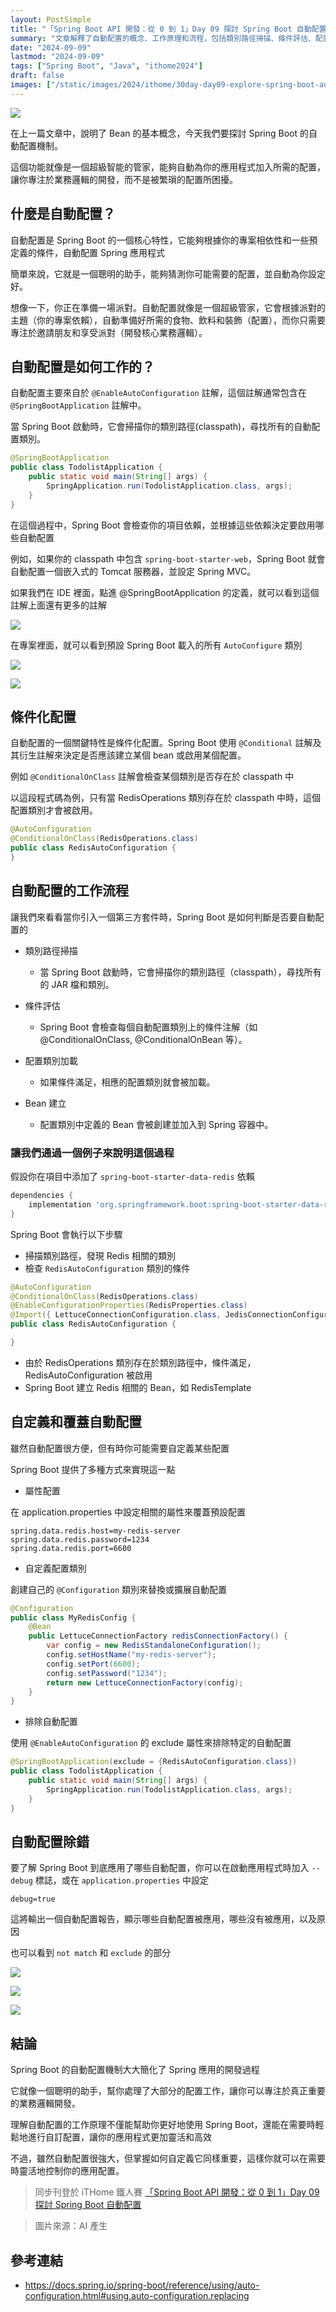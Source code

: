 ```yaml
---
layout: PostSimple
title: "「Spring Boot API 開發：從 0 到 1」Day 09 探討 Spring Boot 自動配置"
summary: "文章解釋了自動配置的概念、工作原理和流程，包括類別路徑掃描、條件評估、配置類別加載和 Bean 建立。通過 Redis 配置的例子，文章展示了自動配置的實際應用。此外，文章還介紹了如何自定義和覆蓋自動配置，包括使用屬性配置、自定義配置類別和排除特定自動配置的方法。最後，文章提供了自動配置除錯的技巧，幫助開發者更好地理解和控制 Spring Boot 的自動配置過程。這些知識對於充分利用 Spring Boot 的便利性和靈活性至關重要"
date: "2024-09-09"
lastmod: "2024-09-09"
tags: ["Spring Boot", "Java", "ithome2024"]
draft: false
images: ["/static/images/2024/ithome/30day-day09-explore-spring-boot-auto-configuration/cover.webp"]
---
```


![](/static/images/2024/ithome/30day-day09-explore-spring-boot-auto-configuration/cover.webp)

在上一篇文章中，說明了 Bean 的基本概念，今天我們要探討 Spring Boot 的自動配置機制。

這個功能就像是一個超級智能的管家，能夠自動為你的應用程式加入所需的配置，讓你專注於業務邏輯的開發，而不是被繁瑣的配置所困擾。

## 什麼是自動配置？

自動配置是 Spring Boot 的一個核心特性，它能夠根據你的專案相依性和一些預定義的條件，自動配置 Spring 應用程式

簡單來說，它就是一個聰明的助手，能夠猜測你可能需要的配置，並自動為你設定好。

想像一下，你正在準備一場派對。自動配置就像是一個超級管家，它會根據派對的主題（你的專案依賴），自動準備好所需的食物、飲料和裝飾（配置），而你只需要專注於邀請朋友和享受派對（開發核心業務邏輯）。


## 自動配置是如何工作的？

自動配置主要來自於 `@EnableAutoConfiguration` 註解，這個註解通常包含在 `@SpringBootApplication` 註解中。

當 Spring Boot 啟動時，它會掃描你的類別路徑(classpath)，尋找所有的自動配置類別。

```java
@SpringBootApplication
public class TodolistApplication {
    public static void main(String[] args) {
        SpringApplication.run(TodolistApplication.class, args);
    }
}
```

在這個過程中，Spring Boot 會檢查你的項目依賴，並根據這些依賴決定要啟用哪些自動配置

例如，如果你的 classpath 中包含 `spring-boot-starter-web`，Spring Boot 就會自動配置一個嵌入式的 Tomcat 服務器，並設定 Spring MVC。

如果我們在 IDE 裡面，點進 @SpringBootApplication 的定義，就可以看到這個註解上面還有更多的註解

![](/static/images/2024/ithome/30day-day09-explore-spring-boot-auto-configuration/01.webp)

在專案裡面，就可以看到預設 Spring Boot 載入的所有 `AutoConfigure` 類別

![](/static/images/2024/ithome/30day-day09-explore-spring-boot-auto-configuration/02.webp)

![](/static/images/2024/ithome/30day-day09-explore-spring-boot-auto-configuration/03.webp)


## 條件化配置

自動配置的一個關鍵特性是條件化配置。Spring Boot 使用 `@Conditional` 註解及其衍生註解來決定是否應該建立某個 bean 或啟用某個配置。

例如 `@ConditionalOnClass` 註解會檢查某個類別是否存在於 classpath 中

以這段程式碼為例，只有當 RedisOperations 類別存在於 classpath 中時，這個配置類別才會被啟用。

```java
@AutoConfiguration
@ConditionalOnClass(RedisOperations.class)
public class RedisAutoConfiguration {
}
```

## 自動配置的工作流程

讓我們來看看當你引入一個第三方套件時，Spring Boot 是如何判斷是否要自動配置的

- 類別路徑掃描
    - 當 Spring Boot 啟動時，它會掃描你的類別路徑（classpath），尋找所有的 JAR 檔和類別。

- 條件評估
    - Spring Boot 會檢查每個自動配置類別上的條件注解（如 @ConditionalOnClass, @ConditionalOnBean 等）。

- 配置類別加載
    - 如果條件滿足，相應的配置類別就會被加載。

- Bean 建立
    - 配置類別中定義的 Bean 會被創建並加入到 Spring 容器中。


### 讓我們通過一個例子來說明這個過程

假設你在項目中添加了 `spring-boot-starter-data-redis` 依賴

```groovy
dependencies {
    implementation 'org.springframework.boot:spring-boot-starter-data-redis'
}
```

Spring Boot 會執行以下步驟

- 掃描類別路徑，發現 Redis 相關的類別
- 檢查 `RedisAutoConfiguration` 類別的條件

```java
@AutoConfiguration
@ConditionalOnClass(RedisOperations.class)
@EnableConfigurationProperties(RedisProperties.class)
@Import({ LettuceConnectionConfiguration.class, JedisConnectionConfiguration.class })
public class RedisAutoConfiguration {

}
```

- 由於 RedisOperations 類別存在於類別路徑中，條件滿足，RedisAutoConfiguration 被啟用
- Spring Boot 建立 Redis 相關的 Bean，如 RedisTemplate


## 自定義和覆蓋自動配置

雖然自動配置很方便，但有時你可能需要自定義某些配置

Spring Boot 提供了多種方式來實現這一點

- 屬性配置

在 application.properties 中設定相關的屬性來覆蓋預設配置

```properties
spring.data.redis.host=my-redis-server
spring.data.redis.password=1234
spring.data.redis.port=6600
```

- 自定義配置類別

創建自己的 `@Configuration` 類別來替換或擴展自動配置

```java
@Configuration
public class MyRedisConfig {
    @Bean
    public LettuceConnectionFactory redisConnectionFactory() {
        var config = new RedisStandaloneConfiguration();
        config.setHostName("my-redis-server");
        config.setPort(6600);
        config.setPassword("1234");
        return new LettuceConnectionFactory(config);
    }
}
```

- 排除自動配置

使用 `@EnableAutoConfiguration` 的 exclude 屬性來排除特定的自動配置

```java
@SpringBootApplication(exclude = {RedisAutoConfiguration.class})
public class TodolistApplication {
    public static void main(String[] args) {
        SpringApplication.run(TodolistApplication.class, args);
    }
}
```


## 自動配置除錯

要了解 Spring Boot 到底應用了哪些自動配置，你可以在啟動應用程式時加入 `--debug` 標誌，或在 `application.properties` 中設定

```properties
debug=true
```

這將輸出一個自動配置報告，顯示哪些自動配置被應用，哪些沒有被應用，以及原因

也可以看到 `not match` 和 `exclude` 的部分

![](/static/images/2024/ithome/30day-day09-explore-spring-boot-auto-configuration/04.webp)

![](/static/images/2024/ithome/30day-day09-explore-spring-boot-auto-configuration/05.webp)

![](/static/images/2024/ithome/30day-day09-explore-spring-boot-auto-configuration/06.webp)


## 結論

Spring Boot 的自動配置機制大大簡化了 Spring 應用的開發過程

它就像一個聰明的助手，幫你處理了大部分的配置工作，讓你可以專注於真正重要的業務邏輯開發。

理解自動配置的工作原理不僅能幫助你更好地使用 Spring Boot，還能在需要時輕鬆地進行自訂配置，讓你的應用程式更加靈活和高效

不過，雖然自動配置很強大，但掌握如何自定義它同樣重要，這樣你就可以在需要時靈活地控制你的應用配置。


> 同步刊登於 iTHome 鐵人賽 [「Spring Boot API 開發：從 0 到 1」Day 09 探討 Spring Boot 自動配置](https://ithelp.ithome.com.tw/articles/10347492)

> 圖片來源：AI 產生


## 參考連結

- https://docs.spring.io/spring-boot/reference/using/auto-configuration.html#using.auto-configuration.replacing